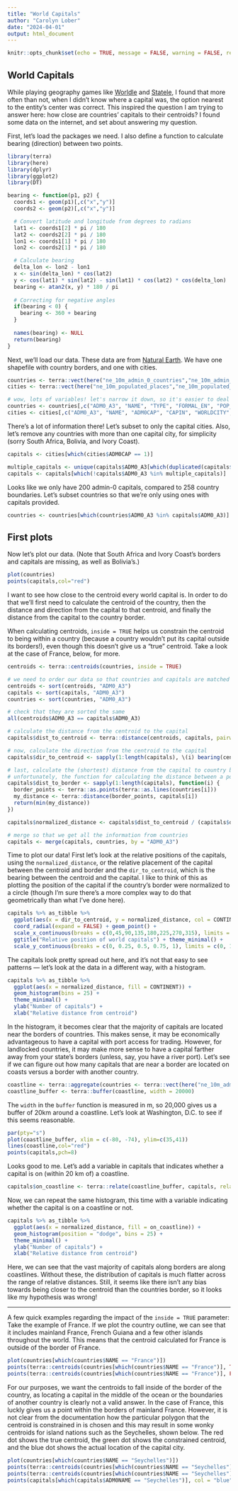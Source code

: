 ```yaml
---
title: "World Capitals"
author: "Carolyn Lober"
date: "2024-04-01"
output: html_document
---
```


```r
knitr::opts_chunk$set(echo = TRUE, message = FALSE, warning = FALSE, results = "hold")
```

## World Capitals

While playing geography games like [Worldle](https://worldle.teuteuf.fr/) and [Statele](https://statele.teuteuf.fr/about), I found that more often than not, when I didn't know where a capital was, the option nearest to the entity's center was correct. This inspired the question I am trying to answer here: how close are countries' capitals to their centroids? I found some data on the internet, and set about answering my question.

First, let's load the packages we need. I also define a function to calculate bearing (direction) between two points.

```r
library(terra)
library(here)
library(dplyr)
library(ggplot2)
library(DT)

bearing <- function(p1, p2) {
  coords1 <- geom(p1)[,c("x","y")]
  coords2 <- geom(p2)[,c("x","y")]

  # Convert latitude and longitude from degrees to radians
  lat1 <- coords1[2] * pi / 180
  lat2 <- coords2[2] * pi / 180
  lon1 <- coords1[1] * pi / 180
  lon2 <- coords2[1] * pi / 180

  # Calculate bearing
  delta_lon <- lon2 - lon1
  x <- sin(delta_lon) * cos(lat2)
  y <- cos(lat1) * sin(lat2) - sin(lat1) * cos(lat2) * cos(delta_lon)
  bearing <- atan2(x, y) * 180 / pi
  
  # Correcting for negative angles
  if(bearing < 0) {
    bearing <- 360 + bearing
  }
  
  names(bearing) <- NULL
  return(bearing)
}

```

Next, we'll load our data. These data are from [Natural Earth](https://www.naturalearthdata.com/). We have one shapefile with country borders, and one with cities. 

```r
countries <- terra::vect(here("ne_10m_admin_0_countries","ne_10m_admin_0_countries.shp"))
cities <- terra::vect(here("ne_10m_populated_places","ne_10m_populated_places.shp"))

# wow, lots of variables! let's narrow it down, so it's easier to deal with
countries <- countries[,c("ADM0_A3", "NAME", "TYPE", "FORMAL_EN", "POP_EST", "POP_YEAR", "GDP_MD", "GDP_YEAR", "ECONOMY", "INCOME_GRP", "CONTINENT", "REGION_UN", "SUBREGION", "REGION_WB")]
cities <- cities[,c("ADM0_A3", "NAME", "ADM0CAP", "CAPIN", "WORLDCITY", "MEGACITY", "ADM0NAME", "POP_MAX", "POP_MIN")]
```

There's a lot of information there! Let's subset to only the capital cities. Also, let's remove any countries with more than one capital city, for simplicity (sorry South Africa, Bolivia, and Ivory Coast). 

```r
capitals <- cities[which(cities$ADM0CAP == 1)]

multiple_capitals <- unique(capitals$ADM0_A3[which(duplicated(capitals$ADM0_A3))])
capitals <- capitals[which(!capitals$ADM0_A3 %in% multiple_capitals)]
```

Looks like we only have 200 admin-0 capitals, compared to 258 country boundaries. Let's subset countries so that we're only using ones with capitals provided. 

```r
countries <- countries[which(countries$ADM0_A3 %in% capitals$ADM0_A3)]
```

## First plots

Now let's plot our data. (Note that South Africa and Ivory Coast's borders and capitals are missing, as well as Bolivia's.)

```r
plot(countries)
points(capitals,col="red")
```

I want to see how close to the centroid every world capital is. In order to do that we'll first need to calculate the centroid of the country, then the distance and direction from the capital to that centroid, and finally the distance from the capital to the country border. 

When calculating centroids, ```inside = TRUE``` helps us constrain the centroid to being within a country (because a country wouldn't put its capital outside its borders!), even though this doesn't give us a "true" centroid. Take a look at the case of France, below, for more.

```r
centroids <- terra::centroids(countries, inside = TRUE)

# we need to order our data so that countries and capitals are matched up
centroids <- sort(centroids, "ADM0_A3")
capitals <- sort(capitals, "ADM0_A3")
countries <- sort(countries, "ADM0_A3")

# check that they are sorted the same
all(centroids$ADM0_A3 == capitals$ADM0_A3)

# calculate the distance from the centroid to the capital
capitals$dist_to_centroid <- terra::distance(centroids, capitals, pairwise = TRUE)

# now, calculate the direction from the centroid to the capital
capitals$dir_to_centroid <- sapply(1:length(capitals), \(i) bearing(centroids[i], capitals[i]))

# last, calculate the (shortest) distance from the capital to country border
# unfortunately, the function for calculating the distance between a point and a polygon returns a value in degrees -- not that useful! instead, we'll convert the polygon to points, and calculate the shortest distance between 
capitals$dist_to_border <- sapply(1:length(capitals), function(i) {
  border_points <- terra::as.points(terra::as.lines(countries[i]))
  my_distance <- terra::distance(border_points, capitals[i])
  return(min(my_distance))
})

capitals$normalized_distance <- capitals$dist_to_centroid / (capitals$dist_to_centroid + capitals$dist_to_border)

# merge so that we get all the information from countries
capitals <- merge(capitals, countries, by = "ADM0_A3")

```

Time to plot our data! First let's look at the relative positions of the capitals, using the ```normalized_distance```, or the relative placement of the capital between the centroid and border and the ```dir_to_centroid```, which is the bearing between the centroid and the capital. I like to think of this as plotting the position of the capital if the country's border were normalized to a circle (though I'm sure there's a more complex way to do that geometrically than what I've done here).

```r
capitals %>% as_tibble %>%
  ggplot(aes(x = dir_to_centroid, y = normalized_distance, col = CONTINENT)) +
  coord_radial(expand = FALSE) + geom_point() + 
  scale_x_continuous(breaks = c(0,45,90,135,180,225,270,315), limits = c(0, 360), labels = c("N", "NE", "E", "SE", "S", "SW", "W", "NW")) + 
  ggtitle("Relative position of world capitals") + theme_minimal() +
  scale_y_continuous(breaks = c(0, 0.25, 0.5, 0.75, 1), limits = c(0, 1))

```

The capitals look pretty spread out here, and it's not that easy to see patterns --- let's look at the data in a different way, with a histogram. 

```r
capitals %>% as_tibble %>%
  ggplot(aes(x = normalized_distance, fill = CONTINENT)) + 
  geom_histogram(bins = 25) + 
  theme_minimal() +
  ylab("Number of capitals") + 
  xlab("Relative distance from centroid")

```

In the histogram, it becomes clear that the majority of capitals are located near the borders of countries. This makes sense, it may be economically advantageous to have a capital with port access for trading. However, for landlocked countries, it may make more sense to have a capital farther away from your state's borders (unless, say, you have a river port). Let's see if we can figure out how many capitals that are near a border are located on coasts versus a border with another country. 

```r
coastline <- terra::aggregate(countries <- terra::vect(here("ne_10m_admin_0_countries","ne_10m_admin_0_countries.shp"))) %>% terra::as.lines(.)
coastline_buffer <- terra::buffer(coastline, width = 20000) 
```

The ```width``` in the ```buffer``` function is measured in m, so 20,000 gives us a buffer of 20km around a coastline. Let's look at Washington, D.C. to see if this seems reasonable. 

```r
par(pty="s")
plot(coastline_buffer, xlim = c(-80, -74), ylim=c(35,41))
lines(coastline,col="red")
points(capitals,pch=8)
```

Looks good to me. Let's add a variable in capitals that indicates whether a capital is on (within 20 km of) a coastline. 

```r
capitals$on_coastline <- terra::relate(coastline_buffer, capitals, relation = "contains") %>% as.vector
```

Now, we can repeat the same histogram, this time with a variable indicating whether the capital is on a coastline or not. 

```r
capitals %>% as_tibble %>%
  ggplot(aes(x = normalized_distance, fill = on_coastline)) + 
  geom_histogram(position = "dodge", bins = 25) + 
  theme_minimal() +
  ylab("Number of capitals") + 
  xlab("Relative distance from centroid")

```

Here, we can see that the vast majority of capitals along borders are along coastlines. Without these, the distribution of capitals is much flatter across the range of relative distances. Still, it seems like there isn't any bias towards being closer to the centroid than the countries border, so it looks like my hypothesis was wrong! 

------------------
A few quick examples regarding the impact of the ```inside = TRUE``` parameter: Take the example of France. If we plot the country outline, we can see that it includes mainland France, French Guiana and a few other islands throughout the world. This means that the centroid calculated for France is outside of the border of France. 

```r
plot(countries[which(countries$NAME == "France")])
points(terra::centroids(countries[which(countries$NAME == "France")], TRUE), col="darkgreen", cex = 1.5, alpha = 0.6)
points(terra::centroids(countries[which(countries$NAME == "France")], FALSE), col="red", cex = 1.5, alpha = 0.6)
```

For our purposes, we want the centroids to fall inside of the border of the country, as locating a capital in the middle of the ocean or the boundaries of another country is clearly not a valid answer. In the case of France, this luckly gives us a point within the borders of mainland France. However, it is not clear from the documentation how the particular polygon that the centroid is constrained in is chosen and this may result in some wonky centroids for island nations such as the Seychelles, shown below. The red dot shows the true centroid, the green dot shows the constrained centroid, and the blue dot shows the actual location of the capital city.  

```r
plot(countries[which(countries$NAME == "Seychelles")])
points(terra::centroids(countries[which(countries$NAME == "Seychelles")], TRUE), col="darkgreen", cex = 1.5, alpha = 0.6)
points(terra::centroids(countries[which(countries$NAME == "Seychelles")], FALSE), col="red", cex = 1.5, alpha = 0.6)
points(capitals[which(capitals$ADM0NAME == "Seychelles")], col = "blue", cex = 1.5, alpha = 0.6)
```
